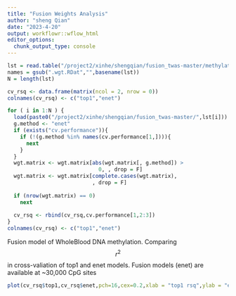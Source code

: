 ```yaml
---
title: "Fusion Weights Analysis"
author: "sheng Qian"
date: "2023-4-20"
output: workflowr::wflow_html
editor_options:
  chunk_output_type: console
---
```



```r
lst = read.table("/project2/xinhe/shengqian/fusion_twas-master/methylation_wholeblood_tmp.pos",as.is=T)[,1]
names = gsub(".wgt.RDat","",basename(lst))
N = length(lst)
```

```r
cv_rsq <- data.frame(matrix(ncol = 2, nrow = 0))
colnames(cv_rsq) <- c("top1","enet")

for ( i in 1:N ) {
  load(paste0("/project2/xinhe/shengqian/fusion_twas-master/",lst[i]))
  g.method <- "enet"
  if (exists("cv.performance")){
    if (!(g.method %in% names(cv.performance[1,]))){
      next
    }
  }
  wgt.matrix <- wgt.matrix[abs(wgt.matrix[, g.method]) > 
                             0, , drop = F]
  wgt.matrix <- wgt.matrix[complete.cases(wgt.matrix), 
                           , drop = F]
  
  if (nrow(wgt.matrix) == 0) 
    next
  
  cv_rsq <- rbind(cv_rsq,cv.performance[1,2:3])
}
colnames(cv_rsq) <- c("top1","enet")
```


Fusion model of WholeBlood DNA methylation. Comparing $$r^2$$ in cross-valiation of top1 and enet models. Fusion models (enet) are available at ~30,000 CpG sites

```r
plot(cv_rsq$top1,cv_rsq$enet,pch=16,cex=0.2,xlab = "top1 rsq",ylab = "enet rsq")
```

